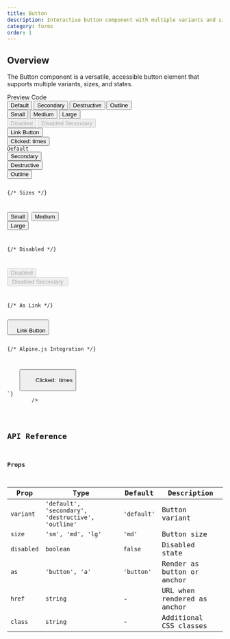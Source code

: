 ```yaml
---
title: Button
description: Interactive button component with multiple variants and sizes
category: forms
order: 1
---
```



## Overview

The Button component is a versatile, accessible button element that supports multiple variants, sizes, and states.

<Tabs defaultValue="preview" class="h-auto">
    <TabsList variant="pills" slot="list">
        <TabsTrigger value="preview" variant="pills">
            Preview
        </TabsTrigger>
        <TabsTrigger value="code" variant="pills">
            Code
        </TabsTrigger>
    </TabsList>
    <TabsContent value="preview" preview class="space-y-4">
            <div class="flex flex-row gap-4 flex-wrap justify-center items-center">
                <Button variant="default">Default</Button>
                <Button variant="secondary">Secondary</Button>
                <Button variant="destructive">Destructive</Button>
                <Button variant="outline">Outline</Button>
            </div>
            <div class="flex flex-row gap-4 flex-wrap justify-center items-center">
                <Button size="sm">Small</Button>
                <Button size="md">Medium</Button>
                <Button size="lg">Large</Button>
            </div>
            <div class="flex flex-row gap-4 flex-wrap justify-center items-center">
                <Button disabled>Disabled</Button>
                <Button variant="secondary" disabled>Disabled Secondary</Button>
            </div>
            <div class="flex flex-row gap-4 flex-wrap justify-center items-center">
                <Button as="a" href="#" variant="outline">Link Button</Button>
                <div x-data="{ count: 0 }">
                    <Button x-on:click="count++">Clicked: <span x-text="count"></span> times</Button>
                </div>
            </div>
    </TabsContent>
    <TabsContent value="code">
        <Code
            language="astro"
            code={`---
---
{/* Variants */}
<Button variant="default">Default</Button>
<Button variant="secondary">Secondary</Button>
<Button variant="destructive">Destructive</Button>
<Button variant="outline">Outline</Button>

{/* Sizes */}

<Button size="sm">Small</Button>
<Button size="md">Medium</Button>
<Button size="lg">Large</Button>

{/* Disabled */}

<Button disabled>Disabled</Button>
<Button variant="secondary" disabled>
    Disabled Secondary
</Button>

{/* As Link */}

<Button as="a" href="#" variant="outline">
    Link Button
</Button>

{/* Alpine.js Integration */}

<div x-data="{ count: 0 }">
    <Button x-on:click="count++">
        Clicked: <span x-text="count"></span> times
    </Button>
</div>`}
        />
    </TabsContent>
</Tabs>

## API Reference

### Props

| Prop       | Type                                               | Default     | Description                 |
| ---------- | -------------------------------------------------- | ----------- | --------------------------- |
| `variant`  | `'default', 'secondary', 'destructive', 'outline'` | `'default'` | Button variant              |
| `size`     | `'sm', 'md', 'lg'`                                 | `'md'`      | Button size                 |
| `disabled` | `boolean`                                          | `false`     | Disabled state              |
| `as`       | `'button', 'a'`                                    | `'button'`  | Render as button or anchor  |
| `href`     | `string`                                           | -           | URL when rendered as anchor |
| `class`    | `string`                                           | -           | Additional CSS classes      |
